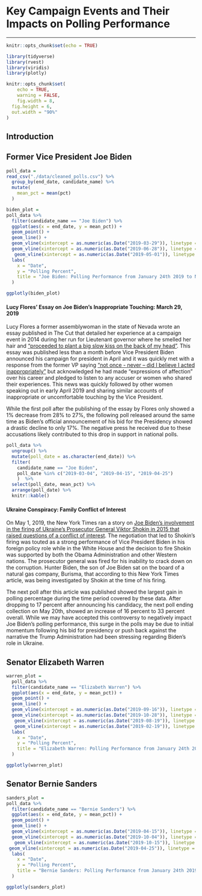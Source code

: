 # **Key Campaign Events and Their Impacts on Polling Performance**
***


```r
knitr::opts_chunk$set(echo = TRUE)

library(tidyverse)
library(rvest)
library(viridis)
library(plotly)

knitr::opts_chunk$set(
	echo = TRUE,
	warning = FALSE,
	fig.width = 8, 
  fig.height = 6,
  out.width = "90%"
)

```


## Introduction 

## Former Vice President Joe Biden

```r

poll_data = 
read_csv("./data/cleaned_polls.csv") %>% 
  group_by(end_date, candidate_name) %>% 
  mutate(
    mean_pct = mean(pct)
  )

biden_plot = 
poll_data %>% 
  filter(candidate_name == "Joe Biden") %>% 
  ggplot(aes(x = end_date, y = mean_pct)) +
  geom_point() + 
  geom_line() +
  geom_vline(xintercept = as.numeric(as.Date("2019-03-29")), linetype = 4, color = "blue") +
  geom_vline(xintercept = as.numeric(as.Date("2019-06-28")), linetype = 4, color = "red") +
   geom_vline(xintercept = as.numeric(as.Date("2019-05-01")), linetype = 4, color = "green") +
  labs(
    x = "Date",
    y = "Polling Percent",
    title = "Joe Biden: Polling Performance from January 24th 2019 to November 3, 2019"
  )

ggplotly(biden_plot)
```

#### Lucy Flores’ Essay on Joe Biden’s Inappropriate Touching: March 29, 2019


Lucy Flores a former assemblywoman in the state of Nevada wrote an essay published in The Cut that detailed her experience at a campaign event in 2014 during her run for Lieutenant governor where he smelled her hair and ["proceeded to plant a big slow kiss on the back of my head"]((https://www.thecut.com/2019/03/an-awkward-kiss-changed-how-i-saw-joe-biden.html)). This essay was published less than a month before Vice President Biden announced his campaign for president in April and it was quickly met with a response from the former VP saying [“not once -  never – did I believe I acted inappropriately”](https://www.nytimes.com/2019/03/30/us/politics/joe-biden-lucy-flores-news.html?action=click&module=RelatedCoverage&pgtype=Article&region=Footer) but acknowledged he had made “expressions of affection” over his career and pledged to listen to any accuser or women who shared their experiences. This news was quickly followed by other women speaking out in early April 2019 and sharing similar accounts of inappropriate or uncomfortable touching by the Vice President. 

While the first poll after the publishing of the essay by Flores only showed a 1% decrease from 28% to 27%, the following poll released around the same time as Biden’s official announcement of his bid for the Presidency showed a drastic decline to only 17%. The negative press he received due to these accusations likely contributed to this drop in support in national polls. 


```r

poll_data %>% 
  ungroup() %>% 
  mutate(poll_date = as.character(end_date)) %>% 
  filter(
    candidate_name == "Joe Biden",
    poll_date %in% c("2019-03-04", "2019-04-15", "2019-04-25")
    )  %>% 
  select(poll_date, mean_pct) %>% 
  arrange(poll_date) %>% 
  knitr::kable()
```

#### Ukraine Conspiracy: Family Conflict of Interest 

On May 1, 2019, the New York Times ran a story on [Joe Biden’s involvement in the firing of Ukraine’s Prosecutor General Viktor Shokin in 2015 that raised questions of a conflict of interest](https://www.nytimes.com/2019/05/01/us/politics/biden-son-ukraine.html). The negotiation that led to Shokin’s firing was touted as a strong performance of Vice President Biden in his foreign policy role while in the White House and the decision to fire Shokin was supported by both the Obama Administration and other Western nations. The prosecutor general was fired for his inability to crack down on the corruption. Hunter Biden, the son of Joe Biden sat on the board of a natural gas company, Burisma,  that according to this New York Times article, was being investigated by Shokin at the time of his firing.

The next poll after this article was published showed the largest gain in polling percentage during the time period covered by these data. After dropping to 17 percent after announcing his candidacy, the next poll ending collection on May 20th, showed an increase of 16 percent to 33 percent overall. While we may have accepted this controversy to negatively impact Joe Biden’s polling performance, this surge in the polls may be due to initial momentum following his bid for presidency or push back against the narrative the Trump Administration had been stressing regarding Biden’s role in Ukraine. 



## Senator Elizabeth Warren

```r
warren_plot = 
  poll_data %>% 
  filter(candidate_name == "Elizabeth Warren") %>% 
  ggplot(aes(x = end_date, y = mean_pct)) +
  geom_point() + 
  geom_line() +
  geom_vline(xintercept = as.numeric(as.Date("2019-09-16")), linetype = 4, color = "blue") +
  geom_vline(xintercept = as.numeric(as.Date("2019-10-28")), linetype = 4, color = "green") +
   geom_vline(xintercept = as.numeric(as.Date("2019-08-19")), linetype = 4, color = "red") +
   geom_vline(xintercept = as.numeric(as.Date("2019-02-19")), linetype = 4, color = "orange") +
  labs(
    x = "Date",
    y = "Polling Percent",
    title = "Elizabeth Warren: Polling Performance from January 24th 2019 to November 3, 2019"
  )

ggplotly(warren_plot)
```

## Senator Bernie Sanders

```r

sanders_plot = 
poll_data %>% 
  filter(candidate_name == "Bernie Sanders") %>% 
  ggplot(aes(x = end_date, y = mean_pct)) +
  geom_point() + 
  geom_line() +
  geom_vline(xintercept = as.numeric(as.Date("2019-04-15")), linetype = 4, color = "blue") +
  geom_vline(xintercept = as.numeric(as.Date("2019-10-04")), linetype = 4, color = "green") +
   geom_vline(xintercept = as.numeric(as.Date("2019-10-15")), linetype = 4, color  = "red") +
 geom_vline(xintercept = as.numeric(as.Date("2019-04-25")), linetype = 4, color = "orange") +
  labs(
    x = "Date",
    y = "Polling Percent",
    title = "Bernie Sanders: Polling Performance from January 24th 2019 to November 3, 2019"
  )

ggplotly(sanders_plot)
```

